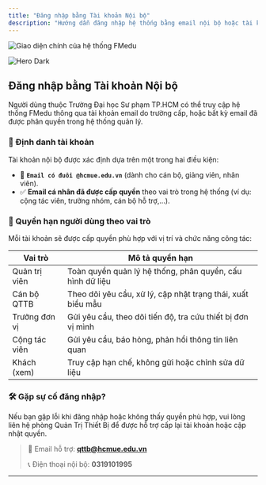 ```yaml
---
title: "Đăng nhập bằng Tài khoản Nội bộ"
description: "Hướng dẫn đăng nhập hệ thống bằng email nội bộ hoặc tài khoản đã được cấp quyền theo vai trò tại Trường Đại học Sư phạm TP.HCM."
---
```


<img
  className="block dark:hidden"
  src="/DNgmail.png"
  alt="Giao diện chính của hệ thống FMedu"
  title="Trang chủ hệ thống FMedu"
/>

<img
  className="hidden dark:block"
  src="/images/hero-dark.svg"
  alt="Hero Dark"
/>

## Đăng nhập bằng Tài khoản Nội bộ

Người dùng thuộc Trường Đại học Sư phạm TP.HCM có thể truy cập hệ thống FMedu thông qua tài khoản email do trường cấp, hoặc bất kỳ email đã được phân quyền trong hệ thống quản lý.

### 🔐 Định danh tài khoản

Tài khoản nội bộ được xác định dựa trên một trong hai điều kiện:

- 📧 **`Email có đuôi @hcmue.edu.vn`** (dành cho cán bộ, giảng viên, nhân viên).
- ✅ **Email cá nhân đã được cấp quyền** theo vai trò trong hệ thống (ví dụ: cộng tác viên, trưởng nhóm, cán bộ hỗ trợ,...).

### 🎯 Quyền hạn người dùng theo vai trò

Mỗi tài khoản sẽ được cấp quyền phù hợp với vị trí và chức năng công tác:

| Vai trò       | Mô tả quyền hạn                                             |
| ------------- | ----------------------------------------------------------- |
| Quản trị viên | Toàn quyền quản lý hệ thống, phân quyền, cấu hình dữ liệu   |
| Cán bộ QTTB   | Theo dõi yêu cầu, xử lý, cập nhật trạng thái, xuất biểu mẫu |
| Trưởng đơn vị | Gửi yêu cầu, theo dõi tiến độ, tra cứu thiết bị đơn vị mình |
| Cộng tác viên | Gửi yêu cầu, báo hỏng, phản hồi thông tin liên quan         |
| Khách (xem)   | Truy cập hạn chế, không gửi hoặc chỉnh sửa dữ liệu          |

### 🛠️ Gặp sự cố đăng nhập?

Nếu bạn gặp lỗi khi đăng nhập hoặc không thấy quyền phù hợp, vui lòng liên hệ phòng Quản Trị Thiết Bị để được hỗ trợ cấp lại tài khoản hoặc cập nhật quyền.

> 📍 Email hỗ trợ: [**qttb@hcmue.edu.vn**](mailto:qttb@hcmue.edu.vn)
>
> 📞 Điện thoại nội bộ: **0319101995**

---